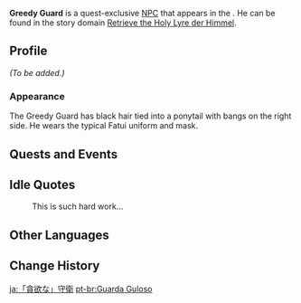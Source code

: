 {{Meta
<!-- REMOVE THIS TEMPLATE AFTER ADDING MISSING INFO -->
|missing_NPC_profile  = yes
}}
{{Character Infobox
|type             = Quest NPC
|image            = NPC Greedy Guard.png
|region           = Snezhnaya
|location         = Mondstadt
|affiliation      = Fatui
}}
'''Greedy Guard''' is a quest-exclusive [[NPC]] that appears in the {{Quest|Chasing Shadows}}. He can be found in the story domain [[Retrieve the Holy Lyre der Himmel]].

==Profile==
<!--detailed story/lore information goes here-->
''(To be added.)''

===Appearance===
The Greedy Guard has black hair tied into a ponytail with bangs on the right side. He wears the typical Fatui uniform and mask.

==Quests and Events==
{{Quests and Events}}

==Idle Quotes==
{{Dialogue Start}}
: {{DIcon|Idle}} This is such hard work...
{{Dialogue End}}

==Other Languages==
{{Other Languages
|default_hidden = 1
|en      = Greedy Guard
|zhs     = 「贪婪」的守卫
|zhs_rm  = "Tānlán" de Shǒuwèi
|zht     = 「貪婪」的守衛
|zht_rm  = "Tānlán" de Shǒuwèi
|ja      = 「貪欲な」守衛
|ja_rm   = "Don'yoku-na" Shu'ei
|ko      = 「{{tt|탐욕|貪欲}}스런」 {{tt|경비병|警備兵}}
|es      = Guardia codicioso
|fr      = Garde cupide
|ru      = Жадный стражник
|th      = ยามรักษาการณ์จอมโลภ
|th_rm   = Yam Raksakan Chom Lop
|vi      = Thủ Vệ Tham Lam
|de      = Gieriger Wächter
|id      = Penjaga Serakah
|pt      = Guarda Guloso
|tr      = Açgözlü Muhafız
|it      = Guardia avida
}}

==Change History==
{{Change History|1.0}}
<!--
==References==
{{Reflist}}-->

[[ja:「貪欲な」守衛]]
[[pt-br:Guarda Guloso]]